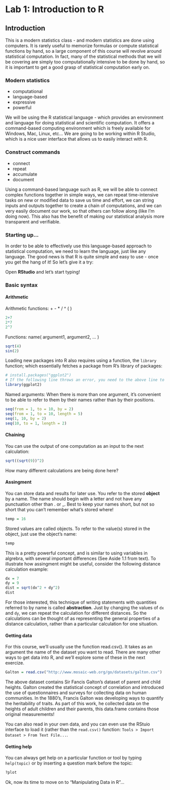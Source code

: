 # Lab 1: Introduction to R

## Introduction

This is a modern statistics class - and modern statistics are done using computers. It is rarely useful to memorize formulas or compute statistical functions by hand, so a large component of this course will revolve around statistical computation. In fact, many of the statistical methods that we will be covering are simply too computationally intensive to be done by hand, so it is important to get a good grasp of statistical computation early on.

### Modern statistics

* computational
* language-based
* expressive
* powerful

We will be using the R statistical language - which provides an environment and language for doing statistical and scientific computation. It offers a command-based computing environment which is freely available for Windows, Mac, Linux, etc... We are going to be working within R Studio, which is a nice user interface that allows us to easily interact with R.

### Construct commands

* connect
* repeat
* accumulate
* document

Using a command-based language such as R, we will be able to connect complex functions together in simple ways, we can repeat time-intensive tasks on new or modified data to save us time and effort, we can string inputs and outputs together to create a chain of computations, and we can very easily document our work, so that others can follow along (like I'm doing now). This also has the benefit of making our statistical analysis more transparent and verifiable.

### Starting up...

In order to be able to effectively use this language-based approach to statistical computation, we need to learn the language, just like any language. The good news is that R is quite simple and easy to use - once you get the hang of it! So let's give it a try:

Open **RStudio** and let's start typing!

### Basic syntax

#### Arithmetic

Arithmetic functions: + - * / ^ ( )

```r
2+7
2*7
2^7
```

Functions: name( argument1, argument2, ... )

```r
sqrt(4)
sin(2)
```

Loading new packages into R also requires using a function, the `library` function; which essentially fetches a package from R's library of packages:

```r
# install.packages("ggplot2")
# If the following line throws an error, you need to the above line to install ggplot2
library(ggplot2)  
```

Named arguments: When there is more than one argument, it's convenient to be able to refer to them by their names rather than by their positions.

```r
seq(from = 1, to = 10, by = 2)
seq(from = 1, to = 10, length = 5)
seq(1, 10, by = 2)
seq(10, to = 1, length = 2)
```

#### Chaining

You can use the output of one computation as an input to the next calculation:

```r
sqrt((sqrt(9))^2)
```

How many different calculations are being done here?

#### Assingment

You can store data and results for later use. You refer to the stored **object** by a name. The name should begin with a letter and not have any punctuation other than . or _. Best to keep your names short, but not so short that you can't remember what's stored where!

```r
temp = 16
```

Stored values are called objects. To refer to the value(s) stored in the object, just use the object's name:

```r
temp
```

This is a pretty powerful concept, and is similar to using variables in algrebra, with several important differences (See Aside 1.1 from text). To illustrate how assingment might be useful, consider the following distance calculation example:

```r
dx = 7
dy = 9
dist = sqrt(dx^2 + dy^2)
dist
```

For those interested, this technique of writing statements with quantities referred to by name is called **abstraction**. Just by changing the values of `dx` and `dy`, we can repeat the calculation for different distances. So the calculations can be thought of as representing the general properties of a distance calculation, rather than a particular calculation for one situation.

#### Getting data

For this course, we'll usually use the function read.csv(). It takes as an argument the name of the dataset you want to read. There are many other ways to get data into R, and we'll explore some of these in the next exercize.

```r
Galton = read.csv("http://www.mosaic-web.org/go/datasets/galton.csv")
```

The above dataset contains Sir Fancis Galton's dataset of parent and child heights. Galton created the statistical concept of correlation and introduced the use of questionnaires and surveys for collecting data on human communities. In the 1880's, Francis Galton was developing ways to quantify the heritability of traits. As part of this work, he collected data on the heights of adult children and their parents, this data.frame contains those original measurements!

You can also read in your own data, and you can even use the RStuio interface to load it (rather than the `read.csv()` function: `Tools > Import Dataset > From Text File...`.

#### Getting help

You can always get help on a particular function or tool by typing `help(topic)` or by inserting a question mark before the topic:

```r
?plot
```

Ok, now its time to move on to "Manipulating Data in R"...
